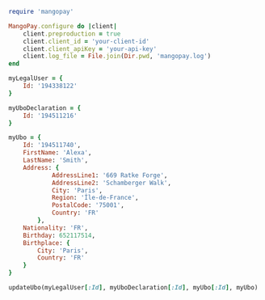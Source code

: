   
```ruby Ruby  
require 'mangopay'

MangoPay.configure do |client|
    client.preproduction = true
    client.client_id = 'your-client-id'
    client.client_apiKey = 'your-api-key'
    client.log_file = File.join(Dir.pwd, 'mangopay.log')
end

myLegalUser = {
    Id: '194338122'
}

myUboDeclaration = {
    Id: '194511216'
}

myUbo = {
    Id: '194511740',
    FirstName: 'Alexa',
    LastName: 'Smith',
    Address: {
            AddressLine1: '669 Ratke Forge',
            AddressLine2: 'Schamberger Walk',
            City: 'Paris',
            Region: 'Île-de-France',
            PostalCode: '75001',
            Country: 'FR'
        },
    Nationality: 'FR',
    Birthday: 652117514,
    Birthplace: {
        City: 'Paris',
        Country: 'FR'
    }
}

updateUbo(myLegalUser[:Id], myUboDeclaration[:Id], myUbo[:Id], myUbo)  
```